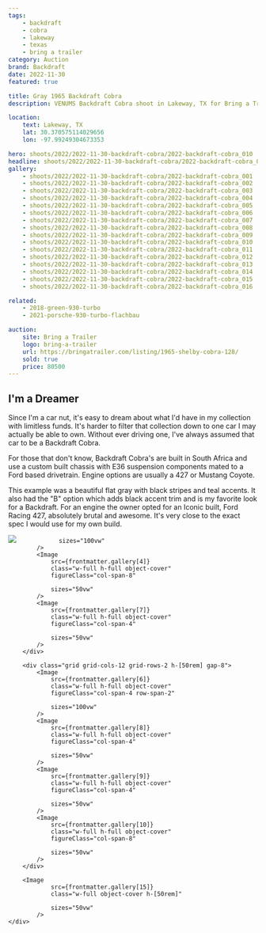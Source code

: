 ```yaml
---
tags:
    - backdraft
    - cobra
    - lakeway
    - texas
    - bring a trailer
category: Auction
brand: Backdraft
date: 2022-11-30
featured: true

title: Gray 1965 Backdraft Cobra
description: VENUMS Backdraft Cobra shoot in Lakeway, TX for Bring a Trailer

location:
    text: Lakeway, TX
    lat: 30.370575114029656
    lon: -97.99249304673353

hero: shoots/2022/2022-11-30-backdraft-cobra/2022-backdraft-cobra_010
headline: shoots/2022/2022-11-30-backdraft-cobra/2022-backdraft-cobra_010
gallery:
    - shoots/2022/2022-11-30-backdraft-cobra/2022-backdraft-cobra_001
    - shoots/2022/2022-11-30-backdraft-cobra/2022-backdraft-cobra_002
    - shoots/2022/2022-11-30-backdraft-cobra/2022-backdraft-cobra_003
    - shoots/2022/2022-11-30-backdraft-cobra/2022-backdraft-cobra_004
    - shoots/2022/2022-11-30-backdraft-cobra/2022-backdraft-cobra_005
    - shoots/2022/2022-11-30-backdraft-cobra/2022-backdraft-cobra_006
    - shoots/2022/2022-11-30-backdraft-cobra/2022-backdraft-cobra_007
    - shoots/2022/2022-11-30-backdraft-cobra/2022-backdraft-cobra_008
    - shoots/2022/2022-11-30-backdraft-cobra/2022-backdraft-cobra_009
    - shoots/2022/2022-11-30-backdraft-cobra/2022-backdraft-cobra_010
    - shoots/2022/2022-11-30-backdraft-cobra/2022-backdraft-cobra_011
    - shoots/2022/2022-11-30-backdraft-cobra/2022-backdraft-cobra_012
    - shoots/2022/2022-11-30-backdraft-cobra/2022-backdraft-cobra_013
    - shoots/2022/2022-11-30-backdraft-cobra/2022-backdraft-cobra_014
    - shoots/2022/2022-11-30-backdraft-cobra/2022-backdraft-cobra_015
    - shoots/2022/2022-11-30-backdraft-cobra/2022-backdraft-cobra_016

related:
    - 2018-green-930-turbo
    - 2021-porsche-930-turbo-flachbau

auction:
    site: Bring a Trailer
    logo: bring-a-trailer
    url: https://bringatrailer.com/listing/1965-shelby-cobra-128/
    sold: true
    price: 80500
---
```



## I'm a Dreamer

Since I'm a car nut, it's easy to dream about what I'd have in my collection with limitless funds. It's harder to filter that collection down to one car I may actually be able to own. Without ever driving one, I've always assumed that car to be a Backdraft Cobra.

For those that don't know, Backdraft Cobra's are built in South Africa and use a custom built chassis with E36 suspension components mated to a Ford based drivetrain. Engine options are usually a 427 or Mustang Coyote.

This example was a beautiful flat gray with black stripes and teal accents. It also had the "B" option which adds black accent trim and is my favorite look for a Backdraft. For an engine the owner opted for an Iconic built, Ford Racing 427, absolutely brutal and awesome. It's very close to the exact spec I would use for my own build.

<Gallery>
    <div class="flex flex-col gap-8">
        <div class="grid grid-cols-12 h-[100rem] gap-8">
            <Image
                src={frontmatter.gallery[3]}
                class="w-full h-full object-cover"
                figureClass="col-span-12"
                
                sizes="100vw"
            />
            <Image
                src={frontmatter.gallery[4]}
                class="w-full h-full object-cover"
                figureClass="col-span-8"
                
                sizes="50vw"
            />
            <Image
                src={frontmatter.gallery[7]}
                class="w-full h-full object-cover"
                figureClass="col-span-4"
                
                sizes="50vw"
            />
        </div>

        <div class="grid grid-cols-12 grid-rows-2 h-[50rem] gap-8">
            <Image
                src={frontmatter.gallery[6]}
                class="w-full h-full object-cover"
                figureClass="col-span-4 row-span-2"

                sizes="100vw"
            />
            <Image
                src={frontmatter.gallery[8]}
                class="w-full h-full object-cover"
                figureClass="col-span-4"

                sizes="50vw"
            />
            <Image
                src={frontmatter.gallery[9]}
                class="w-full h-full object-cover"
                figureClass="col-span-4"

                sizes="50vw"
            />
            <Image
                src={frontmatter.gallery[10]}
                class="w-full h-full object-cover"
                figureClass="col-span-8"

                sizes="50vw"
            />
        </div>

        <Image
                src={frontmatter.gallery[15]}
                class="w-full object-cover h-[50rem]"

                sizes="50vw"
            />
    </div>

</Gallery>
